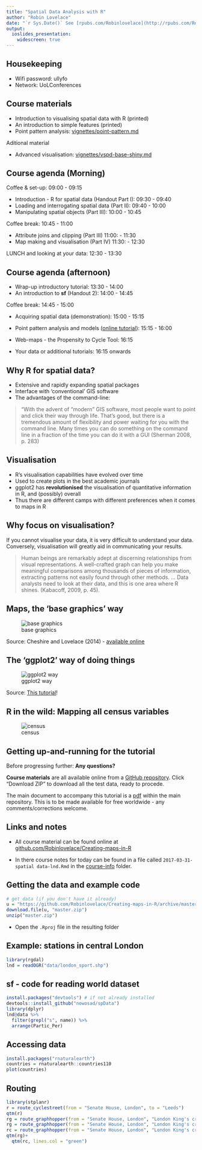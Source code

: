 ```yaml
---
title: "Spatial Data Analysis with R"
author: "Robin Lovelace"
date: "`r Sys.Date()` See [rpubs.com/Robinlovelace](http://rpubs.com/RobinLovelace) for slides and [GitHub](https://github.com/Robinlovelace/Creating-maps-in-R) for code"
output:
  ioslides_presentation:
    widescreen: true
---
```


## Housekeeping

- Wifi password: ullyfo
- Network: UoLConferences

## Course materials

- Introduction to visualising spatial data with R (printed)
- An introduction to simple features (printed)
- Point pattern analysis: [vignettes/point-pattern.md](https://github.com/Robinlovelace/Creating-maps-in-R/blob/master/vignettes/point-pattern.md)

Aditional material

- Advanced visualisation: [vignettes/vspd-base-shiny.md](https://github.com/Robinlovelace/Creating-maps-in-R/blob/master/vignettes/vspd-base-shiny.md)

## Course agenda (Morning)

Coffee & set-up: 09:00 - 09:15

- Introduction - R for spatial data (Handout Part I): 09:30 - 09:40
- Loading and interrogating spatial data (Part II): 09:40 - 10:00
- Manipulating spatial objects (Part III): 10:00 - 10:45

Coffee break: 10:45 - 11:00

- Attribute joins and clipping (Part III) 11:00: - 11:30
- Map making and visualisation (Part IV) 11:30: - 12:30

LUNCH and looking at your data: 12:30 - 13:30

## Course agenda (afternoon)

- Wrap-up introductory tutorial: 13:30 - 14:00
- An introduction to **sf** (Handout 2): 14:00 - 14:45

Coffee break: 14:45 - 15:00

- Acquiring spatial data (demonstration): 15:00 - 15:15
- Point pattern analysis and models ([online tutorial](https://github.com/Robinlovelace/Creating-maps-in-R/blob/master/vignettes/point-pattern.md)): 15:15 - 16:00

- Web-maps - the Propensity to Cycle Tool: 16:15
- Your data or additional tutorials: 16:15 onwards

## Why R for spatial data?

- Extensive and rapidly expanding spatial packages
- Interface with 'conventional' GIS software
- The advantages of the command-line:

> "With the advent of “modern” GIS software, most people want 
> to point and click their way through life.
> That’s good, but there is a tremendous amount of 
> flexibility and power waiting for you with the command
> line. Many times you can do something on the command
> line in a fraction of the time you can do it with
> a GUI (Sherman 2008, p. 283)

## Visualisation

- R's visualisation capabilities have evolved over time
- Used to create plots in the best academic journals
- ggplot2 has **revolutionised** the visualisation of quantitative 
information in R, and (possibly) overall
- Thus there are different camps with different preferences when it comes to maps in R

## Why focus on visualisation?

If you cannot visualise your data, it is very difficult to understand your data. 
Conversely, visualisation will greatly aid in communicating your results.

> Human beings are remarkably adept at discerning relationships from visual
> representations. A well-crafted graph can help you make meaningful comparisons among thousands of pieces of information, extracting patterns not easily found through other methods. ... Data analysts need to look at their data, and this is one area where R shines.
(Kabacoff, 2009, p. 45).

## Maps, the 'base graphics' way

![base graphics](../figure/Choropleth_map_of_number_of_transport_nodes_in_London_boroughs.png)

Source: Cheshire and Lovelace (2014) - [available online](https://github.com/geocomPP/sdvwR)

## The 'ggplot2' way of doing things

![ggplot2 way](../figure/faceteg.png)

Source: [This tutorial](https://github.com/Robinlovelace/Creating-maps-in-R)!

## R in the wild: Mapping all census variables

![census](../figure/single.png)

## Getting up-and-running for the tutorial

Before progressing further: **Any questions?**

**Course materials** are all available online from a [GitHub repository](https://github.com/Robinlovelace/Creating-maps-in-R). Click "Download ZIP" to download all the test data, ready to procede.

The main document to accompany this tutorial is a [pdf](https://github.com/Robinlovelace/Creating-maps-in-R/raw/master/intro-spatial-rl.pdf) within the main repository. This is to be made available for free worldwide - any comments/corrections welcome.

## Links and notes

- All course material can be found online at [github.com/Robinlovelace/Creating-maps-in-R](https://github.com/Robinlovelace/Creating-maps-in-R)

- In there course notes for today can be found in a file called `2017-03-31-spatial data-lnd.Rmd` in the [course-info](https://github.com/Robinlovelace/Creating-maps-in-R/blob/master/course-info/2017-03-31-spatial-data-lnd.Rmd) folder.

## Getting the data and example code

```r
# get data (if you don't have it already)
u = "https://github.com/Robinlovelace/Creating-maps-in-R/archive/master.zip"
download.file(u, "master.zip")
unzip("master.zip")
```

- Open the `.Rproj` file in the resulting folder

## Example: stations in central London

```r
library(rgdal)
lnd = readOGR("data/london_sport.shp")
```

## sf - code for reading world dataset

```r
install.packages("devtools") # if not already installed
devtools::install_github("nowosad/spData")
library(dplyr)
lnd@data %>%
  filter(grepl("s", name)) %>% 
  arrange(Partic_Per)

```

## Accessing data

```r
install.packages("rnaturalearth")
countries = rnaturalearth::countries110
plot(countries)
```

## Routing

```r
library(stplanr)
r = route_cyclestreet(from = "Senate House, London", to = "Leeds")
qtm(r)
rg = route_graphhopper(from = "Senate House, London", "London King's cross")
rg = route_graphhopper(from = "Senate House, London", "London King's cross")
rc = route_graphhopper(from = "Senate House, London", "London King's cross", vehicle = "car")
qtm(rg)+
  qtm(rc, lines.col = "green")
```






